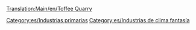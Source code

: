 [[Translation:Main/en/Toffee Quarry]]{{en/-}}
{{es/Industrias| nombre=Cantera de caramelos
| imagen=ToffeeQuarry.png
| climas=[[Main/en/Clima/Es#Fantasía|Fantasía]]
| acepta=Nada
| produce=[[Main/es/Caramelos|Caramelos]]
| notas=No existe en otros [[Main/es/clima|climas]]
}}

[[Category:es/Industrias primarias]]
[[Category:es/Industrias de clima fantasía]]